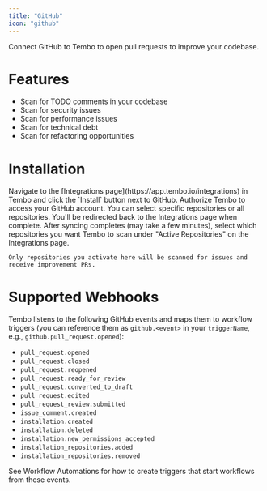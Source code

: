 ```yaml
---
title: "GitHub"
icon: "github"
---
```


Connect GitHub to Tembo to open pull requests to improve your codebase.

# Features

- Scan for TODO comments in your codebase
- Scan for security issues
- Scan for performance issues
- Scan for technical debt
- Scan for refactoring opportunities

# Installation

<Steps>
  <Step title="Install">
    Navigate to the [Integrations page](https://app.tembo.io/integrations) in Tembo and click the `Install` button next to GitHub.
  </Step>
  <Step title="Authorize">
    Authorize Tembo to access your GitHub account. You can select specific repositories or all repositories. You'll be redirected back to the Integrations page when complete.
  </Step>
  <Step title="Activate Repositories">
    After syncing completes (may take a few minutes), select which repositories you want Tembo to scan under "Active Repositories" on the Integrations page.
    
    Only repositories you activate here will be scanned for issues and receive improvement PRs.
  </Step>
</Steps>

# Supported Webhooks

Tembo listens to the following GitHub events and maps them to workflow triggers (you can reference them as `github.<event>` in your `triggerName`, e.g., `github.pull_request.opened`):

- `pull_request.opened`
- `pull_request.closed`
- `pull_request.reopened`
- `pull_request.ready_for_review`
- `pull_request.converted_to_draft`
- `pull_request.edited`
- `pull_request_review.submitted`
- `issue_comment.created`
- `installation.created`
- `installation.deleted`
- `installation.new_permissions_accepted`
- `installation_repositories.added`
- `installation_repositories.removed`

See Workflow Automations for how to create triggers that start workflows from these events.

